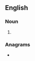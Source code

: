 ==English==

===Noun===
{{head|en|noun plural form}}

# {{plural of|somite|lang=en}}

===Anagrams===
* {{anagrams|en|a=eimosst|Moisset|mitoses|osmites|sitsome}}